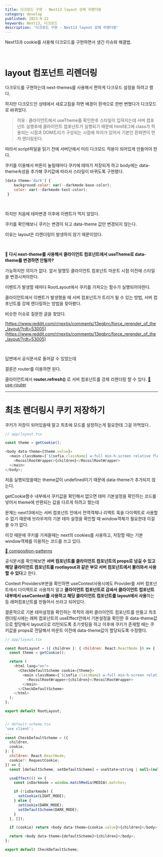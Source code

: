 ```yaml
---
title: 다크모드 구현 - Next13 layout 강제 리렌더링
category: develop
published: 2023-9-22
keywords: Next13, 다크모드
description: '다크모드 구현 - Next13 layout 강제 리렌더링'
---
```


Next13과 cookie를 사용해 다크모드를 구현하면서 생긴 이슈와 해결법.

<br />

# layout 컴포넌트 리렌더링

다크모드를 구현하는데 next-themes를 사용해서 편하게 다크모드 설정을 하려고 했다.

하지만 다크모드인 상태에서 새로고침을 하면 배경이 흰색으로 한번 변했다가 다크모드로 바뀌었다.

> 이유 :
> 클라이언트에서 useTheme를 확인한후 스타일이 입혀지는데 서버 컴포넌트 실행후에 클라이언트 컴포넌트가 실행되기 때문에 html태그에 class가 적용되는 시점과 DOM트리가 구성되는 시점에 차이가 있어서 기본인 흰화면이 먼저 렌더링된다.

따라서 script파일을 읽기 전에 서버단에서 미리 다크모드 적용이 되어있게 만들어야 한다.

쿠키를 이용해서 버튼이 눌릴때마다 쿠키에 테마가 저장되게 하고 body에는 data-theme속성을 추가해 쿠키값에 따라서 스타일이 바뀌도록 구현했다.

```js
[data-theme='dark'] {
    background-color: var(--darkmode-base-color);
    color: var(--darkmode-text-color);
 }
```

<br />

하지만 처음에 테마변경 이후에 이벤트가 먹지 않았다.

쿠키를 확인해보니 쿠키는 변경이 되고 data-theme 값만 변경되지 않는다.

이유는 layout은 리렌더링이 발생하지 않기 때문이었다.

<br />

**🔎 다시 next-theme를 사용해서 클라이언트 컴포넌트에서 useTheme로 data-theme를 변경하면 안될까?**

가능하지만 의미가 없다. 앞서 말했듯 클라이언트 컴포넌트 마운트 시점 이전에 스타일을 변경시켜야한다.

이벤트가 발생할 때마다 RootLayout에서 쿠키를 가져오는 함수가 실행되어야한다.

클라이언트에서 이벤트가 발생했을 때 서버 컴포넌트가 트리거 될 수 있는 방법, 서버 컴포넌트를 강제 렌더링하는 방법을 찾아봤다.

비슷한 이슈로 질문한 글을 찾았다.

[https://www.reddit.com/r/nextjs/comments/13egbrc/force_rerender_of_the_layout/?rdt=53005](https://www.reddit.com/r/nextjs/comments/13egbrc/force_rerender_of_the_layout/?rdt=53005)

<br />

답변에서 공식문서로 들어갈 수 있었는데

결론은 router를 이용하면 된다.

클라이언트에서 **router.refresh()** 로 서버 컴포넌트를 강제 리렌더링 할 수 있다. [🔗 use-router](https://nextjs.org/docs/app/api-reference/functions/use-router)

---

# 최초 렌더링시 쿠키 저장하기

쿠키가 저장이 되어있을때 말고 최초에 모드를 설정하는게 필요한데 그걸 까먹었다..

```js
// app/layout.tsx

const theme = getCookie();

<body data-theme={theme.value}>
  <main className={`${sofia.className} w-full min-h-screen relative flex-col flex-center`}>
    <RecoilRootWrapper>{children}</RecoilRootWrapper>
  </main>
</body>;
```

처음 실행되었을때는 theme값이 undefined이기 때문에 data-theme가 추가되지 않는다.

getCookie함수 내부에서 쿠키값을 확인해서 없으면 테마 기본설정을 확인하는 코드를 넣어서 theme에 반환되는 값을 다르게 하려고 했는데

문제는 next13에서는 서버 컴포넌트 안에서 전역객체나 리액트 훅을 다이렉트로 사용할 수 없기 때문에 브라우저의 기본 테마 설정을 확인할 때 window객체가 필요한데 이걸 쓸 수가 없다.

이것 때문에 쿠키를 가져올때는 next의 cookies를 사용하고, 저장할 때는 기본 window객체를 이용하는 코드를 쓰고 있다.

[🔗 composition-patterns](https://nextjs.org/docs/app/building-your-application/rendering/composition-patterns#supported-pattern-passing-server-components-to-client-components-as-props)

공식문서를 확인해보면 **서버 컴포넌트를 클라이언트 컴포넌트의 props로 넘길 수 있고 해당 클라이언트 컴포넌트를 rootlayout과 같은 부모 서버 컴포넌트에서 불러와서 사용할 수 있다**고 한다.

Context Providers부분을 확인하면 useContext사용시에도 Provider를 서버 컴포넌트에서 다이렉트로 사용하지 말고 **클라이언트 컴포넌트로 감싸서 클라이언트 컴포넌트 내부에서 useContext를 사용하고 해당 클라이언트 컴포넌트를 layout에서 사용**하는등 래퍼컴포넌트를 만들어서 쓰라고 되어있다.

결론적으로 기본 테마설정을 확인하는 목적의 래퍼 클라이언트 컴포넌트를 만들고 최초 렌더링시에는 래퍼 컴포넌트의 useEffect안에서 기본설정을 확인한 후 data-theme값으로 할당해서 layout으로 리턴되도록 초기셋팅을 하고 이후에 쿠키가 존재할 때는 쿠키값을 props로 전달해서 마운트 이전에 data-theme값이 할당되도록 수정했다.

```js
// app/layout.tsx

const RootLayout = ({ children }: { children: React.ReactNode }) => {
  const theme = getCookie();

  return (
    <html lang="en">
      <CheckDefaultScheme cookie={theme}>
        <main className={`${sofia.className} w-full min-h-screen relative flex-col flex-center`}>
          <RecoilRootWrapper>{children}</RecoilRootWrapper>
        </main>
      </CheckDefaultScheme>
    </html>
  );
};

export default RootLayout;


// default-scheme.tsx
'use client';
...
const CheckDefaultScheme = ({
  children,
  cookie,
}: {
  children: React.ReactNode;
  cookie?: RequestCookie;
}) => {
  const [defaultScheme, setDefaultScheme] = useState<string | null>(null);

  useEffect(() => {
    const isDarkmode = window.matchMedia(MEDIA).matches;

    if (!isDarkmode) {
      setCookie(LIGHT_MODE);
    } else {
      setCookie(DARK_MODE);
      setDefaultScheme(DARK_MODE);
    }
  }, []);

  if (cookie) return <body data-theme={cookie.value}>{children}</body>;

  return <body data-theme={defaultScheme}>{children}</body>;
};

export default CheckDefaultScheme;
```
